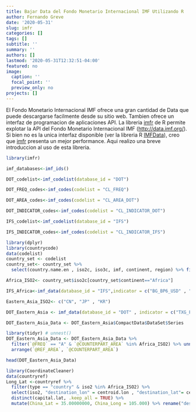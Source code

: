 ```yaml
---
title: Bajar Data del Fondo Monetario Internacional IMF Utilizando R
author: Fernando Greve
date: '2020-05-31'
slug: imfr
categories: []
tags: []
subtitle: ''
summary: ''
authors: []
lastmod: '2020-05-31T12:32:51-04:00'
featured: no
image:
  caption: ''
  focal_point: ''
  preview_only: no
projects: []
---
```


El Fondo Monetario Internacional IMF ofrece una gran cantidad de Data que puede descargarse facilmente desde su sitio web. Tambien ofrece un interfaz de programacion de aplicaciones API. La libreria [imfr](https://cran.r-project.org/web/packages/imfr/index.html) de R permite explotar la API del Fondo Monetario Internacional IMF ([http://data.imf.org/](http://data.imf.org/)). Si bien no es la unica interfaz disponible (ver la libreria R [IMFData](https://cran.r-project.org/web/packages/IMFData/)), creo que [imfr](https://cran.r-project.org/web/packages/imfr/index.html) presenta un mejor performance. Aqui realizo una breve introduccion al uso de esta libreria.

```r
library(imfr) 
```

```r
imf_databases<-imf_ids() 
```

```r
DOT_codelist<-imf_codelist(database_id = "DOT")
```

```r
DOT_FREQ_codes<-imf_codes(codelist = "CL_FREQ")
```

```r
DOT_AREA_codes<-imf_codes(codelist = "CL_AREA_DOT")
```

```r
DOT_INDICATOR_codes<-imf_codes(codelist = "CL_INDICATOR_DOT")
```

```r
IFS_codelist<-imf_codelist(database_id = "IFS")
```

```r
IFS_INDICATOR_codes<-imf_codes(codelist = "CL_INDICATOR_IFS")
```

```r
library(dplyr)
library(countrycode)
data(codelist)
country_set <- codelist
country_set<- country_set %>% 
  select(country.name.en , iso2c, iso3c, imf, continent, region) %>% filter(!is.na(imf) & !is.na(iso2c))
```

```r
Africa_ISO2<- country_set$iso2c[country_set$continent=="Africa"]
```

```r
IFS_Africa<-imf_data(database_id = "IFS",indicator = c("BG_BP6_USD" , "LE_PE_NUM" , "EREER_IX" , "FMA_XDC"), country = Africa_ISO2, freq = 'A', start = 1990 , end = current_year())
```

```r
Eastern_Asia_ISO2<- c("CN", "JP" , "KR")
```

```r
DOT_Eastern_Asia <- imf_data(database_id = "DOT" , indicator = c("TXG_FOB_USD") , country = Eastern_Asia_ISO2 , start = 2010, end = current_year(), return_raw = TRUE)
```

```r
DOT_Eastern_Asia_Data <- DOT_Eastern_Asia$CompactData$DataSet$Series

library(tidyr) # unnest() 
DOT_Eastern_Asia_Data <- DOT_Eastern_Asia_Data %>% 
  filter(`@FREQ` == "A" & `@COUNTERPART_AREA` %in% Africa_ISO2) %>% unnest(Obs) %>% 
  arrange(`@REF_AREA`, `@COUNTERPART_AREA`)  
```

```r
head(DOT_Eastern_Asia_Data)
```

```r
library(CoordinateCleaner)
data(countryref)
Long_Lat <-countryref %>% 
  filter(type == "country" & iso2 %in% Africa_ISO2) %>% 
  select(iso2, "destination_lon" = centroid.lon , "destination_lat"= centroid.lat, capital.lon, capital.lat) %>%
  distinct(capital.lat, .keep_all = TRUE) %>% 
  mutate(China_Lat = 35.00000000, China_Long = 105.000) %>% rename("destination" = iso2)
```







